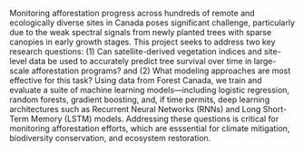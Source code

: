 Monitoring afforestation progress across hundreds of remote and ecologically diverse sites in Canada poses 
significant challenge, particularly due to the weak spectral signals from newly planted trees with sparse canopies in early growth stages. This project seeks to address two key research questions: (1) Can satellite-derived vegetation indices and site-level data be used to accurately predict tree survival over time in large-scale afforestation programs? and (2) What modeling approaches are most effective for this task? Using data from Forest Canada, we train and evaluate a suite of machine learning models—including logistic regression, random forests, gradient boosting, and, if time permits, deep learning architectures such as Recurrent Neural Networks (RNNs) and Long Short-Term Memory (LSTM) models. Addressing these questions is critical for monitoring afforestation efforts, which are esssential for climate mitigation, biodiversity conservation, and ecosystem restoration.

